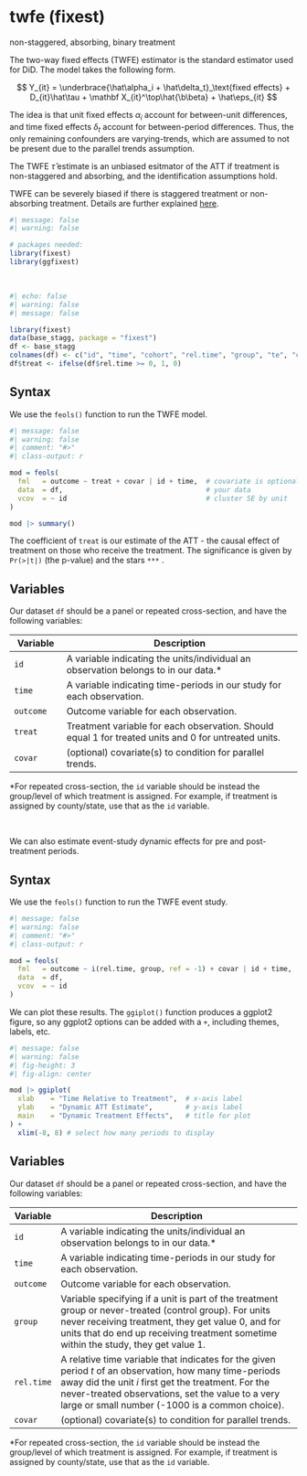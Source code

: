 # twfe (fixest) {.unnumbered}

::: small
non-staggered, absorbing, binary treatment
:::

The two-way fixed effects (TWFE) estimator is the standard estimator used for DiD. The model takes the following form.

$$
Y_{it} = \underbrace{\hat\alpha_i + \hat\delta_t}_\text{fixed effects} + D_{it}\hat\tau  + \mathbf X_{it}^\top\hat{\b\beta} + \hat\eps_{it}
$$

The idea is that unit fixed effects $\alpha_i$ account for between-unit differences, and time fixed effects $\delta_t$ account for between-period differences. Thus, the only remaining confounders are varying-trends, which are assumed to not be present due to the parallel trends assumption.

The TWFE $\hat\tau$ estimate is an unbiased esitmator of the ATT if treatment is non-staggered and absorbing, and the identification assumptions hold.

TWFE can be severely biased if there is staggered treatment or non-absorbing treatment. Details are further explained [here](bacon.qmd).

```r
#| message: false
#| warning: false

# packages needed: 
library(fixest)
library(ggfixest)
```

<br />

```r
#| echo: false
#| warning: false
#| message: false

library(fixest)
data(base_stagg, package = "fixest")
df <- base_stagg
colnames(df) <- c("id", "time", "cohort", "rel.time", "group", "te", "covar", "outcome")
df$treat <- ifelse(df$rel.time >= 0, 1, 0)
```

::: panel-tabset
## Syntax

We use the `feols()` function to run the TWFE model.

```r
#| message: false
#| warning: false
#| comment: "#>"
#| class-output: r

mod = feols(
  fml   = outcome ~ treat + covar | id + time,  # covariate is optional
  data  = df,                                   # your data
  vcov  = ~ id                                  # cluster SE by unit
)

mod |> summary()
```

The coefficient of `treat` is our estimate of the ATT - the causal effect of treatment on those who receive the treatment. The significance is given by `Pr(>|t|)` (the p-value) and the stars `***` .

## Variables

Our dataset `df` should be a panel or repeated cross-section, and have the following variables:

| Variable  | Description                                                                                          |
|-------------|----------------------------------------------------------|
| `id`      | A variable indicating the units/individual an observation belongs to in our data.\*                  |
| `time`    | A variable indicating time-periods in our study for each observation.                                |
| `outcome` | Outcome variable for each observation.                                                               |
| `treat`   | Treatment variable for each observation. Should equal 1 for treated units and 0 for untreated units. |
| `covar`   | (optional) covariate(s) to condition for parallel trends.                                            |

::: small
\*For repeated cross-section, the `id` variable should be instead the group/level of which treatment is assigned. For example, if treatment is assigned by county/state, use that as the `id` variable.
:::
:::

<br />

We can also estimate event-study dynamic effects for pre and post-treatment periods.

::: panel-tabset
## Syntax

We use the `feols()` function to run the TWFE event study.

```r
#| message: false
#| warning: false
#| comment: "#>"
#| class-output: r

mod = feols(
  fml   = outcome ~ i(rel.time, group, ref = -1) + covar | id + time,  # group = treat/never-treat
  data  = df,                                                          # your data
  vcov  = ~ id                                                         # cluster SE by unit
)
```

We can plot these results. The `ggiplot()` function produces a ggplot2 figure, so any ggplot2 options can be added with a `+`, including themes, labels, etc.

```r
#| message: false
#| warning: false
#| fig-height: 3
#| fig-align: center

mod |> ggiplot(
  xlab    = "Time Relative to Treatment",  # x-axis label
  ylab    = "Dynamic ATT Estimate",        # y-axis label
  main    = "Dynamic Treatment Effects",   # title for plot
) +
  xlim(-8, 8) # select how many periods to display
```

## Variables

Our dataset `df` should be a panel or repeated cross-section, and have the following variables:

| Variable   | Description                                                                                                                                                                                                                                                            |
|-----------|------------------------------------------------------------|
| `id`       | A variable indicating the units/individual an observation belongs to in our data.\*                                                                                                                                                                                    |
| `time`     | A variable indicating time-periods in our study for each observation.                                                                                                                                                                                                  |
| `outcome`  | Outcome variable for each observation.                                                                                                                                                                                                                                 |
| `group`    | Variable specifying if a unit is part of the treatment group or never-treated (control group). For units never receiving treatment, they get value 0, and for units that do end up receiving treatment sometime within the study, they get value 1.                    |
| `rel.time` | A relative time variable that indicates for the given period $t$ of an observation, how many time-periods away did the unit $i$ first get the treatment. For the never-treated observations, set the value to a very large or small number (-1000 is a common choice). |
| `covar`    | (optional) covariate(s) to condition for parallel trends.                                                                                                                                                                                                              |

::: small
\*For repeated cross-section, the `id` variable should be instead the group/level of which treatment is assigned. For example, if treatment is assigned by county/state, use that as the `id` variable.
:::
:::

<br />
